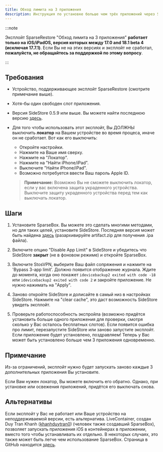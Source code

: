 ```yaml
---
title: Обход лимита на 3 приложения
description: Инструкция по установке больше чем трёх приложений через SideStore, используя эксплойт SparseRestore.
---
```


:::note

Эксплойт SparseRestore "Обход лимита на 3 приложения" **работает только на iOS/iPadOS, версия которых между 17.0 and 18.1 beta 4 (исключая 17.7.1)**. Если Вы не на этих версиях и эксплойт не сработал, **пожалуйста, не обращайтесь за поддержкой по этому вопросу**. 

:::

## Требования
* Устройство, поддерживающее эксплойт SparseRestore (смотрите примечание выше).
* Хотя-бы один свободен слот приложения.
* Версия SideStore 0.5.9 или выше. Вы можете найти последнюю версию [здесь](https://github.com/SideStore/SideStore/releases).
* Для того чтобы использовать этот эксплойт, Вы ДОЛЖНЫ выключить **локатор** на Вашем устройстве во время процеса, иначе он не сработает. Вот как его выключить:
  - Откройте настройки.
  - Нажмите на Ваше имя сверху.
  - Нажмите на "Локатор".
  - Нажмите на "Найти iPhone/iPad".
  - Выключите "Найти iPhone/iPad".
  - Возможно потребуется ввести Ваш пароль Apple ID.
  
  > **Примечание:** Возможно Вы не сможете выключить локатор, если у вас включена защита украденного устройства. Выключите защиту украденного устройства перед тем как выключать локатор.

## Шаги
1. Установите SparseBox. Вы можете это сделать многими методами, но для таких целей, установите SideStore. Последняя версия может быть найдена [здесь](https://nightly.link/khanhduytran0/SparseBox/workflows/build/main/artifact.zip) (разархивируйте artifact.zip для получения .ipa файла).

2. Включите опцию "Disable App Limit" в SideStore и убедитесь что SideStore **закрыт** (не в фоновом режиме) и откройте SparseBox.

3. Включите StosVPN, выберите Ваш файл сопряжения и нажмите на 'Bypass 3-app limit'. Должно появится отображение журнала. Ждите до момента, когда оно покажет `idevicebackup2 exited with code -18` или `idevicebackup2 exited with code 2` и закройте приложение. Не нужно нажимать на "Apply".

4. Заново откройте SideStore и долисайте в самый низ в настройках SideStore. Нажмите на "clear cache", это даст возможность SideStore увидеть эксплойт.

5. Проверьте работоспособность экспройла (возможно придётся установить больше одного приложения для проверки, смотря сколько у Вас осталось бесплатных слотов). Если появится ошибка про лимит, перезапустите SideStore или заново запустите эксплойт. Если приложение будет установлено, поздравляем! Теперь у Вас может быть установлено больше чем 3 приложения одновременно.

## Примечание
Из-за ограничений, эксплойт нужно будет запускать заново каждые 3 дополнительных приложения Вы установите.

Если Вам нужен локатор, Вы можете включить его обратно. Однако, при установке или освежения приложений, придётся его выключать снова.

## Альтернативы
Если эксплойт у Вас не работает или Ваше устройство на неподдерживаемой версии, есть альтернатива. LiveContainer, создан Duy Tran Khanh ([khanhduytran0](https://github.com/khanhduytran0)) (человек также создавший SparseBox), позволяет запускать приложения iOS в контейнерах в приложении, вместо того чтобы устанавливать их отдельно. В некоторых случаях, это также может быть легче чем использование SparseBox. Страница в GitHub находится [здесь](https://github.com/khanhduytran0/LiveContainer).

